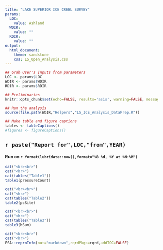 ```yaml
---
title: "LAKE SUPERIOR ICE CREEL SURVEY"
params:
  LOC:
    value: Ashland
  WDIR:
    value: ""
  RDIR:
    value: ""
output:
  html_document:
    theme: sandstone
    css: LS_Open_Analysis.css
---
```


```r
## Grab User's Inputs from parameters
LOC <- params$LOC
WDIR <- params$WDIR
RDIR <- params$RDIR
```

```r
## Preliminaries
knitr::opts_chunk$set(echo=FALSE, results='asis', warning=FALSE, message=FALSE)

## Run the analysis
source(file.path(WDIR,"Helpers","LS_ICE_Analysis_DataPrep.R"))

## Make table and figure captions
tables <- tableCaptions()
#figures <- figureCaptions()
```

## `r paste("Report for",LOC,"from",YEAR)`
#### Run on `r format(lubridate::now(),format="%B %d, %Y at %H:%M")`


```r
cat("<br><br>")
cat("<hr>")
cat(tables("Table1"))
table1(pressureCount)
```

```r
cat("<br><br>")
cat("<hr>")
cat(tables("Table2"))
table2(pcSite)
```

```r
cat("<br><br>")
cat("<hr>")
cat(tables("Table3"))
table3(hSum)
```



```r
cat("<br><br>")
cat("<hr>")
FSA::reproInfo(out="markdown",rqrdPkgs=rqrd,addTOC=FALSE)
```
